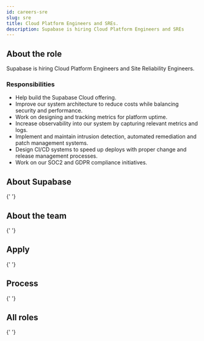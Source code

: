 ```yaml
---
id: careers-sre
slug: sre
title: Cloud Platform Engineers and SREs.
description: Supabase is hiring Cloud Platform Engineers and SREs
---
```




## About the role

Supabase is hiring Cloud Platform Engineers and Site Reliability Engineers.

### Responsibilities

- Help build the Supabase Cloud offering.
- Improve our system architecture to reduce costs while balancing security and performance.
- Work on designing and tracking metrics for platform uptime.
- Increase observability into our system by capturing relevant metrics and logs.
- Implement and maintain intrusion detection, automated remediation and patch management systems.
- Design CI/CD systems to speed up deploys with proper change and release management processes.
- Work on our SOC2 and GDPR compliance initiatives.

## About Supabase

<About />{' '}

## About the team

<Team />{' '}

## Apply

<Apply />{' '}

## Process

<Process />{' '}

## All roles

<Roles />{' '}
